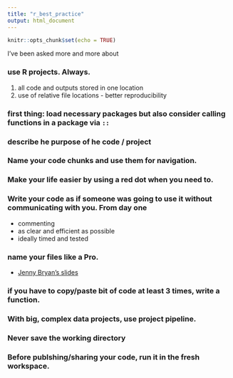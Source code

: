 ```yaml
---
title: "r_best_practice"
output: html_document
---
```


```r
knitr::opts_chunk$set(echo = TRUE)
```

I've been asked more and more about 


### use R projects. Always.
1) all code and outputs stored in one location
2) use of relative file locations - better reproducibility 


### first thing: load necessary packages but also consider calling functions in a package via `::`

### describe he purpose of he code / project

### Name your code chunks and use them for navigation. 

### Make your life easier by using a red dot when you need to. 

### Write your code as if someone was going to use it without communicating with you. From day one
- commenting
- as clear and efficient as possible
- ideally timed and tested 


### name your files like a Pro.
- [Jenny Bryan's slides](https://t.co/99waX8liuQ)

### if you have to copy/paste bit of code at least 3 times, write a function. 


### With big, complex data projects, use project pipeline.

### Never save the working directory


### Before publshing/sharing your code, run it in the fresh workspace. 


